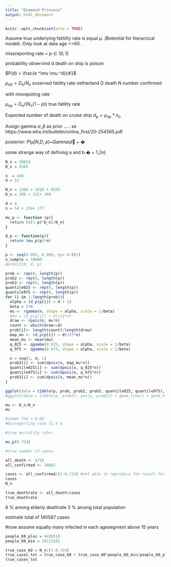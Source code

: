 ```yaml
---
title: "Diamond Princess"
output: html_document
---
```


```r
knitr::opts_chunk$set(echo = TRUE)
```

Assume true underlying fatitilty rate is equal $\mu$. (Botential for hierarcical model).
Only look at data age >=60.

missreporting rate = $p \in (0,1)$

probability observind d death on ship is poison 

$P(d) = \frac{e ^\mu \mu ^d}{d!}$

$\mu_{n0} = D_n/N_n$ ovserved fatility rate netherland D death N number confirmed

with misrepoting rate 

$\mu_{np} = D_n/(N_n(1-p))$ true fatility rate

Expected number of death on cruise ship $d_p = \mu_{np}*n_n$


Assign gamma $\alpha, \beta$ as prior .....
se https://www.who.int/bulletin/online_first/20-254565.pdf


posterior:
𝑃(𝜇|𝑁,𝐷, 𝑝)~𝐺𝑎𝑚𝑚𝑎(𝑑௣ + �

some strange way of defining a and b.� + 1,2𝑛)

```r
N_n = 20024
D_n = 4565

n  = 449
d = 13
```

```r
N_n = 1408 + 3918 + 8583
D_n = 208 + 312+ 309

d = 4
n = 54 + 234+ 177

```

```r

mu_p <- function (p){
  return (((1-p)*D_n)/N_n)
}

d_p <- function(p){
  return (mu_p(p)*n)
}

```
```r
p <- seq(0.001, 0.999, by= 0.001)
n_sample = 10000
#p(d<13|N, d, p)

prob <- rep(0, length(p))
prob2 <- rep(0, length(p))
prob3 <- rep(0, length(p))
quantile025 <- rep(0, length(p))
quantile975 <- rep(0, length(p))
for (i in 1:length(prob)){
  alpha = (d_p(p[i]) + d + 1)
  beta = 2*n
  mu <- rgamma(n, shape = alpha, scale = 1/beta)
  #mu = (d_p(p[i]) + d)/(2*n)
  draw <- rpois(n, mu*n)
  count <- which(draw<=d)
  prob[i]<- length(count)/length(draw)
  map_mu <- (d_p(p[i]) + d)/(2*n)
  mean_mu <- mean(mu)
  q_025 <- qgamma(0.025, shape = alpha, scale = 1/beta)
  q_975 <- qgamma(0.975, shape = alpha, scale = 1/beta)

  x = seq(1, d, 1)
  prob2[i] <- sum(dpois(x, map_mu*n))
  quantile025[i] <- sum(dpois(x, q_025*n))
  quantile975[i] <- sum(dpois(x, q_975*n))
  prob3[i] <- sum(dpois(x, mean_mu*n))
}

ggplot(data = tibble(p, prob, prob2, prob3, quantile025, quantile975), aes(p, prob)) + geom_point() + geom_line(aes(p, prob2), col = "blue") + geom_line(aes(p, quantile025), col = "red") + geom_line(aes(p, quantile975), col = "red")+ geom_line(aes(p, prob3), col = "green")+geom_hline(yintercept = 0.05)
#ggplot(data = tibble(p, prob2), aes(p, prob2)) + geom_line() + geom_hline(yintercept = 0.05)
```

```r
mu <- D_n/N_n
mu
```

```r
#index 724 = 0.05
#misreporting rate 72.4 % 

#true mortality rate: 

mu_p(0.724)

#true number of cases

all_death <- 4710
all_confirmed <- 38802

cases <- all_confirmed/(1-0.724) #not able to reproduce the result for china, I get 85000 report says 15000
cases
N_n

true_deathrate <- all_death/cases
true_deathrate
```
6 % among elderly deathrate
3 % among total population

estimate total of 140587 cases

#now assume equally many infected in each agesegment above 15 years
```r
peaple_60_plus = 4436518
people_60_min = 10131501

true_case_60 = N_n/(1-0.724)
true_cases_tot = true_case_60 + true_case_60*people_60_min/peaple_60_plus
true_cases_tot
```

